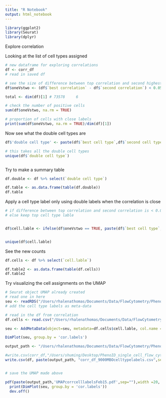 ```yaml
---
title: "R Notebook"
output: html_notebook
---
```


```r
library(ggplot2)
library(Seurat)
library(dplyr)
```



Explore correlation

Looking at the list of cell types assigned 

```r

# new dataframe for exploring correlations
df <- corr_df
# read in saved df 

# see the size of difference between top correlation and second highest
df$oneVstwo <- (df$`best correlation` - df$`second correlation`) < 0.05

total <- dim(df)[1] # 73578     6

# check the number of positive cells
sum(df$oneVstwo, na.rm = TRUE)

# proportion of cells with close labels
print(sum(df$oneVstwo, na.rm = TRUE)/dim(df)[1])


```


Now see what the double cell types are 

```r
df$'double cell type' <- paste(df$`best cell type`,df$`second cell type`,sep = "-")

# this takes all the double cell types
unique(df$`double cell type`)



```

Try to make a summary table

```r
df.double <- df %>% select(`double cell type`)

df.table <- as.data.frame(table(df.double))
df.table

```

Apply a cell type label only using double labels when the correlation is close
```r
# if difference between top correlation and second correlation is < 0.05 than add double label
# else keep top cell type lable


df$cell.lable <- ifelse(df$oneVstwo == TRUE, paste(df$`best cell type`,df$`second cell type`,sep = "-"), df$`best cell type`)


unique(df$cell.lable)


```


See the new counts

```r
df.cells <- df %>% select(`cell.lable`)

df.table2 <- as.data.frame(table(df.cells))
df.table2

```





Try visualizing the cell assignments on the UMAP

```r
# Seurat object UMAP already created 
# read one in here
seu <- readRDS("/Users/rhalenathomas/Documents/Data/FlowCytometry/PhenoID/Analysis/9MBO/prepro_outsjan20-9000cells/test/Louvain2/FlowsetSeuratSeuratObject100.Rds")
# add the cell type labels as meta-data

# read in the df from correlation
df.cells <- read.csv("/Users/rhalenathomas/Documents/Data/FlowCytometry/PhenoID/Analysis/9MBO/prepro_outsjan20-9000cells/correlationscorr_df_9000MBOcelltypelabels.csv")

seu <- AddMetaData(object=seu, metadata=df.cells$cell.lable, col.name = 'cor.labels')

DimPlot(seu, group.by = 'cor.labels')


```



```r
output_path <- "/Users/rhalenathomas/Documents/Data/FlowCytometry/PhenoID/Analysis/9MBO/prepro_outsjan20-9000cells/correlations"

#write.csv(corr_df,"/Users/shuming/Desktop/PhenoID_single_cell_flow_cytometry_analysis/correlation/correlation_feb14.csv", row.names = FALSE)
write.csv(df, paste(output_path, "corr_df_9000MBOcelltypelabels.csv",sep=""))


# save the UMAP made above

pdf(paste(output_path,'UMAPcorrcelllabelsFeb15.pdf',sep=""),width =20, height = 10)
  print(DimPlot(seu, group.by = 'cor.labels'))
  dev.off()


```





